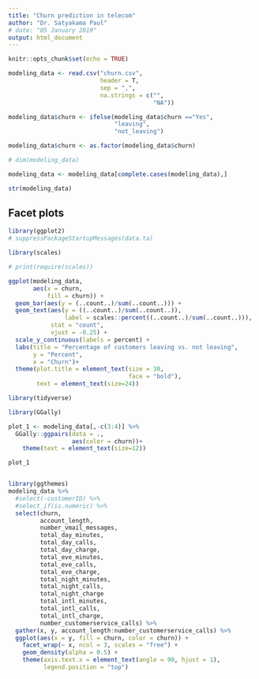 ```yaml
---
title: "Churn prediction in telecom"
author: "Dr. Satyakama Paul"
# date: "05 January 2019"
output: html_document
---
```


```r
knitr::opts_chunk$set(echo = TRUE)
```

```r
modeling_data <- read.csv("churn.csv",
                          header = T,
                          sep = ",",
                          na.strings = c("", 
                                         "NA"))

modeling_data$churn <- ifelse(modeling_data$churn =="Yes", 
                              "leaving",
                              "not_leaving")

modeling_data$churn <- as.factor(modeling_data$churn)

# dim(modeling_data)

modeling_data <- modeling_data[complete.cases(modeling_data),]

str(modeling_data)
```
## Facet plots

```r
library(ggplot2)
# suppressPackageStartupMessages(data.ta)

library(scales)

# print(require(scales))

ggplot(modeling_data,
       aes(x = churn,
           fill = churn)) +
  geom_bar(aes(y = (..count..)/sum(..count..))) +
  geom_text(aes(y = ((..count..)/sum(..count..)), 
                label = scales::percent((..count..)/sum(..count..))), 
            stat = "count", 
            vjust = -0.25) +
  scale_y_continuous(labels = percent) +
  labs(title = "Percentage of customers leaving vs. not leaving", 
       y = "Percent", 
       x = "Churn")+
  theme(plot.title = element_text(size = 30,
                                  face = "bold"),
        text = element_text(size=24))

library(tidyverse)

library(GGally)

plot_1 <- modeling_data[,-c(3:4)] %>% 
  GGally::ggpairs(data = ., 
                  aes(color = churn))+
    theme(text = element_text(size=12))

plot_1


library(ggthemes)
modeling_data %>%
  #select(-customerID) %>%
  #select_if(is.numeric) %>%
  select(churn, 
         account_length,
         number_vmail_messages,
         total_day_minutes, 
         total_day_calls,
         total_day_charge,
         total_eve_minutes,
         total_eve_calls,
         total_eve_charge,
         total_night_minutes,
         total_night_calls,
         total_night_charge       
         total_intl_minutes,
         total_intl_calls,
         total_intl_charge,
         number_customerservice_calls) %>%
  gather(x, y, account_length:number_customerservice_calls) %>%
  ggplot(aes(x = y, fill = churn, color = churn)) +
    facet_wrap(~ x, ncol = 3, scales = "free") +
    geom_density(alpha = 0.5) +
    theme(axis.text.x = element_text(angle = 90, hjust = 1),
          legend.position = "top") 


```
<!-- ## R Markdown -->

<!-- This is an R Markdown document. Markdown is a simple formatting syntax for authoring HTML, PDF, and MS Word documents. For more details on using R Markdown see <http://rmarkdown.rstudio.com>. -->

<!-- When you click the **Knit** button a document will be generated that includes both content as well as the output of any embedded R code chunks within the document. You can embed an R code chunk like this: -->

<!-- ```{r cars} -->
<!-- summary(cars) -->
<!-- ``` -->

<!-- ## Including Plots -->

<!-- You can also embed plots, for example: -->

<!-- ```{r pressure, echo=FALSE} -->
<!-- plot(pressure) -->
<!-- ``` -->

<!-- Note that the `echo = FALSE` parameter was added to the code chunk to prevent printing of the R code that generated the plot. -->
